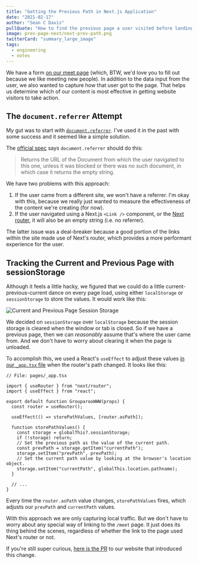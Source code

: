 ```yaml
---
title: "Getting the Previous Path in Next.js Application"
date: "2021-02-17"
author: "Sean C Davis"
pullQuote: "How to find the previous page a user visited before landing on the current page."
image: prev-page-next/next-prev-path.png
twitterCard: "summary_large_image"
tags:
  - engineering
  - notes
---
```


We have a form [on our meet page](https://www.grouparoo.com/meet) (which, BTW, we'd love you to fill out because we like meeting new people). In addition to the data input from the user, we also wanted to capture how that user got to the page. That helps us determine which of our content is most effective in getting website visitors to take action.

## The `document.referrer` Attempt

My gut was to start with [`document.referrer`](https://developer.mozilla.org/en-US/docs/Web/API/Document/referrer). I've used it in the past with some success and it seemed like a simple solution.

The [official spec](https://html.spec.whatwg.org/multipage/dom.html#dom-document-referrer-dev) says `document.referrer` should do this:

> Returns the URL of the Document from which the user navigated to this one, unless it was blocked or there was no such document, in which case it returns the empty string.

We have two problems with this approach:

1. If the user came from a different site, we won't have a referrer. I'm okay with this, because we really just wanted to measure the effectiveness of the content we're creating (for now).
2. If the user navigated using a Next.js `<Link />` component, or the [Next router](https://nextjs.org/docs/api-reference/next/router), it will also be an empty string (i.e. no referrer).

The latter issue was a deal-breaker because a good portion of the links within the site made use of Next's router, which provides a more performant experience for the user.

## Tracking the Current and Previous Page with sessionStorage

Although it feels a little hacky, we figured that we could do a little current-previous-current dance on every page load, using either `localStorage` or `sessionStorage` to store the values. It would work like this:

<Image
  centered
  alt="Current and Previous Page Session Storage"
  src="prev-page-next/current-prev-page-session.png"
  width={800}
  height={327}
/>

We decided on `sessionStorage` over `localStorage` because the session storage is cleared when the window or tab is closed. So if we have a previous page, then we can _reasonably_ assume that's where the user came from. And we don't have to worry about clearing it when the page is unloaded.

To accomplish this, we used a React's `useEffect` to adjust these values [in our `_app.tsx` file](https://github.com/grouparoo/www.grouparoo.com/blob/master/pages/_app.tsx) when the router's path changed. It looks like this:

```tsx
// File: pages/_app.tsx

import { useRouter } from "next/router";
import { useEffect } from "react";

export default function GrouparooWWW(props) {
  const router = useRouter();

  useEffect(() => storePathValues, [router.asPath]);

  function storePathValues() {
    const storage = globalThis?.sessionStorage;
    if (!storage) return;
    // Set the previous path as the value of the current path.
    const prevPath = storage.getItem("currentPath");
    storage.setItem("prevPath", prevPath);
    // Set the current path value by looking at the browser's location object.
    storage.setItem("currentPath", globalThis.location.pathname);
  }

  // ...
}
```

Every time the `router.asPath` value changes, `storePathValues` fires, which adjusts our `prevPath` and `currentPath` values.

With this approach we are only capturing local traffic. But we don't have to worry about any special way of linking to the `/meet` page. It just does its thing behind the scenes, regardless of whether the link to the page used Next's router or not.

If you're still super curious, [here is the PR](https://github.com/grouparoo/www.grouparoo.com/pull/223) to our website that introduced this change.
